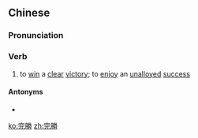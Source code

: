 {{also|完胜}}
==Chinese==
{{zh-forms|s=完胜}}

===Pronunciation===
{{zh-pron
|m=wánshèng
|cat=v
}}

===Verb===
{{zh-verb}}

# to [[win]] a [[clear]] [[victory]]; to [[enjoy]] an [[unalloyed]] [[success]]

====Antonyms====
* {{zh-l|完敗}}

[[ko:完勝]]
[[zh:完勝]]